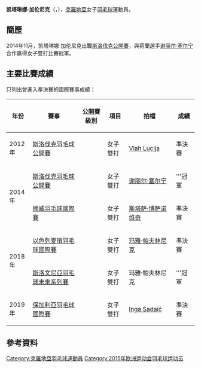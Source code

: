 {{noteTA|G1=Badminton}}
{{Infobox 羽球選手
| playername              = 凯塔琳娜·加伦尼克<br/>{{lang|hr|Katarina Galenić}}
| image                   = 
| size                    = 
| caption                 = 
| birth_name              = 
| date_of_birth           = {{birth_date_and_age|1997|5|23}}<ref name="15Baku">{{cite web|title=Athletes - Croatia CRO - Katarina Galenic|url=http://www.baku2015.com/athletes/athlete=galenic-katarina-1042374/index.html?intcmp=athletes-hub|publisher=Baku 2015 European Games official website|access-date=2015-06-19|archive-url=https://web.archive.org/web/20180218025600/http://www.baku2015.com/athletes/athlete=galenic-katarina-1042374/index.html?intcmp=athletes-hub|archive-date=2018-02-18|dead-url=yes}}{{en}}</ref>
| place_of_birth          = {{CRO}}[[萨格勒布|萨格勒布]]<ref name="15Baku"/>
| height                  = {{height|m=1.67}}<ref name="15Baku"/>
| weight                  = {{weight|kg=55}}<ref name="15Baku"/>
| event                   = 女子單打、女子雙打、混合雙打
| country                 = {{CRO}}
| years_started           = 
| handedness              = 
| coach                   = 
| highest_ranking         = 第217位（女單）
| date_of_highest_ranking = 2015年3月19日<ref name="ranking">[http://bwfcontent.tournamentsoftware.com/ranking/player.aspx?id=9232&player=306536 BWF World Ranking - Ranking of Katarina GALENIC (96569)]{{en}}</ref>
| current_ranking         = 第261位（女單）<br/>第296位（女雙-[[斯塔萨·博萨诺维奇|博萨诺维奇]]）<br/>第446位（女雙-[[谢丽尔·塞尔宁|塞尔宁]]）<br/>第594位（女雙-[[Dora_Drvodelic|Drvodelic]]）<br/>第786位（女雙-[[玛雅·帕夫林尼克|帕夫林尼克]]）<br/>第1070位（混雙-[[Josip_Uglesic|Uglesic]]）<br/>第1317位（混雙-[[菲利普·施波亚雷茨|施波亚雷茨]]）
| date_of_current_ranking = 2015年6月18日<ref>[http://bwfcontent.tournamentsoftware.com/ranking/category.aspx?id=9232&category=473 BWF World Ranking - BWF世界排名榜 (6/18/2015) - Women's singles] {{Wayback|url=http://bwfcontent.tournamentsoftware.com/ranking/category.aspx?id=9232&category=473 |date=20181001141119 }}{{en}}</ref><ref>[http://bwfcontent.tournamentsoftware.com/ranking/category.aspx?id=9232&category=475 BWF World Ranking - BWF世界排名榜 (6/18/2015) - Women's doubles] {{Webarchive|url=https://archive.is/20150619044231/http://bwfcontent.tournamentsoftware.com/ranking/category.aspx?id=9232&category=475 |date=2015-06-19 }}{{en}}</ref><ref>[http://bwfcontent.tournamentsoftware.com/ranking/category.aspx?id=9232&category=476 BWF World Ranking - BWF世界排名榜 (6/18/2015) - Mixed doubles] {{Wayback|url=http://bwfcontent.tournamentsoftware.com/ranking/category.aspx?id=9232&category=476 |date=20181001141233 }}{{en}}</ref>
| played                  = 40勝–42負（女單）<br/>61勝–37負（女雙）<br/>13勝–14負（混雙）
| titles                  = 
| bwf_profile             = 96566C81-60DB-43DF-A523-B79E11767B51
| bwf_id                  = 96569
| updated                 = 2015年6月19日
}}
{{MedalTableTop}}
{{MedalSport | 女子[[羽毛球|羽毛球]]}}
{{MedalCountry | {{CRO}}}}
{{MedalBottom}}
'''凯塔琳娜·加伦尼克'''（{{lang-hr|'''Katarina Galenić'''}}，{{bd|1997年|5月23日|}}），[[克羅地亞|克羅地亞]]女子[[羽毛球|羽毛球]]運動員。

==簡歷==
2014年11月，凯塔琳娜·加伦尼克出戰[[2014年斯洛伐克羽毛球公開賽|斯洛伐克公開賽]]，與荷蘭選手[[谢丽尔·塞尔宁|谢丽尔·塞尔宁]]合作贏得女子雙打比賽冠軍。

==主要比賽成績==
只列出曾進入準決賽的國際賽事成績：
{| class=wikitable style="text-align:center; font-size:small;" 
!width="50"|年份
!width="180"|賽事
!width="80"|公開賽級別
!width="60"|項目
!width="150"|拍檔
!width="50"|成績
|-
!rowspan="1"|2012年
|[[2012年斯洛伐克羽毛球公開賽|斯洛伐克羽毛球公開賽]]
|{{BWFFS}}
|女子雙打
|[[Vlah_Lucija|Vlah Lucija]]
|bgcolor="#b8860b"|準決賽
|-
!rowspan="2"|2014年
|[[2014年斯洛伐克羽毛球公開賽|斯洛伐克羽毛球公開賽]]
|{{BWFFS}}
|女子雙打
|{{flagicon|NED}} [[谢丽尔·塞尔宁|谢丽尔·塞尔宁]]
|bgcolor="gold"|'''冠軍
|-
|[[2014年挪威羽毛球國際賽|挪威羽毛球國際賽]]
|{{BWFIS}}
|女子雙打
|[[斯塔萨·博萨诺维奇|斯塔萨·博萨诺维奇]]
|bgcolor="#b8860b"|準決賽
|-
!rowspan="2"|2018年
|[[2018年以色列夏瑣羽毛球國際賽|以色列夏瑣羽毛球國際賽]]
|{{BWFFS}}
|女子雙打
|[[玛雅·帕夫林尼克|玛雅·帕夫林尼克]]
|bgcolor="#b8860b"|準決賽
|-
|[[2018年斯洛文尼亞羽毛球未來系列賽|斯洛文尼亞羽毛球未來系列賽]]
|{{BWFFS}}
|女子雙打
|玛雅·帕夫林尼克
|bgcolor="gold"|'''冠軍
|-
!rowspan="1"|2019年
|[[2019年保加利亞羽毛球國際賽|保加利亞羽毛球國際賽]]
|{{BWFFS}}
|女子雙打
|[[Inga_Sadaić|Inga Sadaić]]
|bgcolor="#b8860b"|準決賽
|}
{{BWF賽事級別索引}}

==參考資料==
{{Reflist}}

{{DEFAULTSORT:Galenic, Katarina}}
[[Category:克羅地亞羽毛球運動員|Category:克羅地亞羽毛球運動員]]
[[Category:2015年欧洲运动会羽毛球运动员|Category:2015年欧洲运动会羽毛球运动员]]
